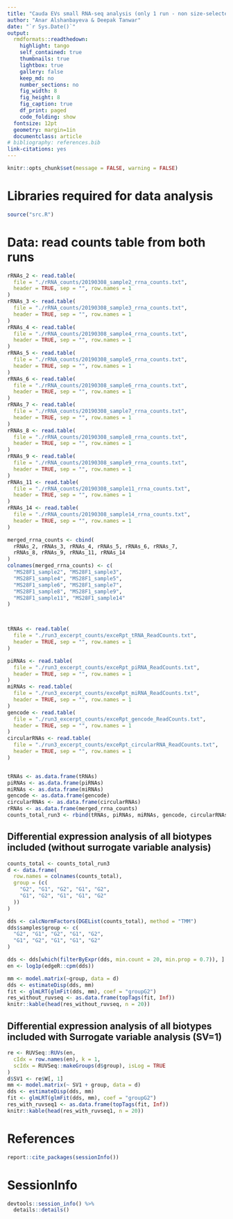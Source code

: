 ```yaml
---
title: "Cauda EVs small RNA-seq analysis (only 1 run - non size-selected)"
author: "Anar Alshanbayeva & Deepak Tanwar"
date: "`r Sys.Date()`"
output:
  rmdformats::readthedown:
    highlight: tango
    self_contained: true
    thumbnails: true
    lightbox: true
    gallery: false
    keep_md: no
    number_sections: no
    fig_width: 8
    fig_height: 8
    fig_caption: true
    df_print: paged
    code_folding: show
  fontsize: 12pt
  geometry: margin=1in
  documentclass: article
# bibliography: references.bib
link-citations: yes
---
```



```r
knitr::opts_chunk$set(message = FALSE, warning = FALSE)
```

# Libraries required for data analysis
```r
source("src.R")
```



# Data: read counts table from both runs
```r
rRNAs_2 <- read.table(
  file = "./rRNA_counts/20190308_sample2_rrna_counts.txt",
  header = TRUE, sep = "", row.names = 1
)
rRNAs_3 <- read.table(
  file = "./rRNA_counts/20190308_sample3_rrna_counts.txt",
  header = TRUE, sep = "", row.names = 1
)
rRNAs_4 <- read.table(
  file = "./rRNA_counts/20190308_sample4_rrna_counts.txt",
  header = TRUE, sep = "", row.names = 1
)
rRNAs_5 <- read.table(
  file = "./rRNA_counts/20190308_sample5_rrna_counts.txt",
  header = TRUE, sep = "", row.names = 1
)
rRNAs_6 <- read.table(
  file = "./rRNA_counts/20190308_sample6_rrna_counts.txt",
  header = TRUE, sep = "", row.names = 1
)
rRNAs_7 <- read.table(
  file = "./rRNA_counts/20190308_sample7_rrna_counts.txt",
  header = TRUE, sep = "", row.names = 1
)
rRNAs_8 <- read.table(
  file = "./rRNA_counts/20190308_sample8_rrna_counts.txt",
  header = TRUE, sep = "", row.names = 1
)
rRNAs_9 <- read.table(
  file = "./rRNA_counts/20190308_sample9_rrna_counts.txt",
  header = TRUE, sep = "", row.names = 1
)
rRNAs_11 <- read.table(
  file = "./rRNA_counts/20190308_sample11_rrna_counts.txt",
  header = TRUE, sep = "", row.names = 1
)
rRNAs_14 <- read.table(
  file = "./rRNA_counts/20190308_sample14_rrna_counts.txt",
  header = TRUE, sep = "", row.names = 1
)

merged_rrna_counts <- cbind(
  rRNAs_2, rRNAs_3, rRNAs_4, rRNAs_5, rRNAs_6, rRNAs_7,
  rRNAs_8, rRNAs_9, rRNAs_11, rRNAs_14
)
colnames(merged_rrna_counts) <- c(
  "MS28F1_sample2", "MS28F1_sample3",
  "MS28F1_sample4", "MS28F1_sample5",
  "MS28F1_sample6", "MS28F1_sample7",
  "MS28F1_sample8", "MS28F1_sample9",
  "MS28F1_sample11", "MS28F1_sample14"
)



tRNAs <- read.table(
  file = "./run3_excerpt_counts/exceRpt_tRNA_ReadCounts.txt",
  header = TRUE, sep = "", row.names = 1
)

piRNAs <- read.table(
  file = "./run3_excerpt_counts/exceRpt_piRNA_ReadCounts.txt",
  header = TRUE, sep = "", row.names = 1
)
miRNAs <- read.table(
  file = "./run3_excerpt_counts/exceRpt_miRNA_ReadCounts.txt",
  header = TRUE, sep = "", row.names = 1
)
gencode <- read.table(
  file = "./run3_excerpt_counts/exceRpt_gencode_ReadCounts.txt",
  header = TRUE, sep = "", row.names = 1
)
circularRNAs <- read.table(
  file = "./run3_excerpt_counts/exceRpt_circularRNA_ReadCounts.txt",
  header = TRUE, sep = "", row.names = 1
)


tRNAs <- as.data.frame(tRNAs)
piRNAs <- as.data.frame(piRNAs)
miRNAs <- as.data.frame(miRNAs)
gencode <- as.data.frame(gencode)
circularRNAs <- as.data.frame(circularRNAs)
rRNAs <- as.data.frame(merged_rrna_counts)
counts_total_run3 <- rbind(tRNAs, piRNAs, miRNAs, gencode, circularRNAs, rRNAs)
```


## Differential expression analysis of all biotypes included (without surrogate variable analysis)
```r
counts_total <- counts_total_run3
d <- data.frame(
  row.names = colnames(counts_total),
  group = (c(
    "G2", "G1", "G2", "G1", "G2",
    "G1", "G2", "G1", "G1", "G2"
  ))
)

dds <- calcNormFactors(DGEList(counts_total), method = "TMM")
dds$samples$group <- c(
  "G2", "G1", "G2", "G1", "G2",
  "G1", "G2", "G1", "G1", "G2"
)

dds <- dds[which(filterByExpr(dds, min.count = 20, min.prop = 0.7)), ]
en <- log1p(edgeR::cpm(dds))

mm <- model.matrix(~group, data = d)
dds <- estimateDisp(dds, mm)
fit <- glmLRT(glmFit(dds, mm), coef = "groupG2")
res_without_ruvseq <- as.data.frame(topTags(fit, Inf))
knitr::kable(head(res_without_ruvseq, n = 20))
```


## Differential expression analysis of all biotypes included with Surrogate variable analysis (SV=1) 
```r
re <- RUVSeq::RUVs(en,
  cIdx = row.names(en), k = 1,
  scIdx = RUVSeq::makeGroups(d$group), isLog = TRUE
)
d$SV1 <- re$W[, 1]
mm <- model.matrix(~ SV1 + group, data = d)
dds <- estimateDisp(dds, mm)
fit <- glmLRT(glmFit(dds, mm), coef = "groupG2")
res_with_ruvseq1 <- as.data.frame(topTags(fit, Inf))
knitr::kable(head(res_with_ruvseq1, n = 20))
```



# References
```r
report::cite_packages(sessionInfo())
```

# SessionInfo
```r
devtools::session_info() %>%
  details::details()
```

